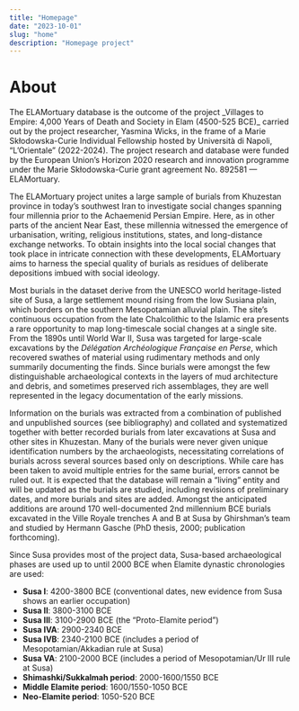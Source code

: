 ```yaml
---
title: "Homepage"
date: "2023-10-01"
slug: "home"
description: "Homepage project"
---
```



# About

<Slide />
The ELAMortuary database is the outcome of the project _Villages to Empire: 4,000 Years of Death and Society in Elam (4500-525 BCE)_ carried out by the project researcher, Yasmina Wicks, in the frame of a Marie Skłodowska-Curie Individual Fellowship hosted by Università di Napoli, “L’Orientale” (2022-2024). The project research and database were funded by the European Union’s Horizon 2020 research and innovation programme under the Marie Skłodowska-Curie grant agreement No. 892581 — ELAMortuary.

The ELAMortuary project unites a large sample of burials from Khuzestan province in today’s southwest Iran to investigate social changes spanning four millennia prior to the Achaemenid Persian Empire. Here, as in other parts of the ancient Near East, these millennia witnessed the emergence of urbanisation, writing, religious institutions, states, and long-distance exchange networks. To obtain insights into the local social changes that took place in intricate connection with these developments, ELAMortuary aims to harness the special quality of burials as residues of deliberate depositions imbued with social ideology.

Most burials in the dataset derive from the UNESCO world heritage-listed site of Susa, a large settlement mound rising from the low Susiana plain, which borders on the southern Mesopotamian alluvial plain. The site’s continuous occupation from the late Chalcolithic to the Islamic era presents a rare opportunity to map long-timescale social changes at a single site. From the 1890s until World War II, Susa was targeted for large-scale excavations by the _Délégation Archéologique Française en Perse_, which recovered swathes of material using rudimentary methods and only summarily documenting the finds. Since burials were amongst the few distinguishable archaeological contexts in the layers of mud architecture and debris, and sometimes preserved rich assemblages, they are well represented in the legacy documentation of the early missions.

Information on the burials was extracted from a combination of published and unpublished sources (see bibliography) and collated and systematized together with better recorded burials from later excavations at Susa and other sites in Khuzestan. Many of the burials were never given unique identification numbers by the archaeologists, necessitating correlations of burials across several sources based only on descriptions. While care has been taken to avoid multiple entries for the same burial, errors cannot be ruled out. It is expected that the database will remain a “living” entity and will be updated as the burials are studied, including revisions of preliminary dates, and more burials and sites are added. Amongst the anticipated additions are around 170 well-documented 2nd millennium BCE burials excavated in the Ville Royale trenches A and B at Susa by Ghirshman’s team and studied by Hermann Gasche (PhD thesis, 2000; publication forthcoming). 

Since Susa provides most of the project data, Susa-based archaeological phases are used up to until 2000 BCE when Elamite dynastic chronologies are used:

- **Susa I**: 4200-3800 BCE (conventional dates, new evidence from Susa shows an earlier occupation)	
- **Susa II**: 3800-3100 BCE
- **Susa III**: 3100-2900 BCE (the “Proto-Elamite period”)
- **Susa IVA**: 2900-2340 BCE	
- **Susa IVB**: 2340-2100 BCE (includes a period of Mesopotamian/Akkadian rule at Susa)
- **Susa VA**: 2100-2000 BCE (includes a period of Mesopotamian/Ur III rule at Susa) 
- **Shimashki/Sukkalmah period**: 2000-1600/1550 BCE
- **Middle Elamite period**: 1600/1550-1050 BCE
- **Neo-Elamite period**: 1050-520 BCE
